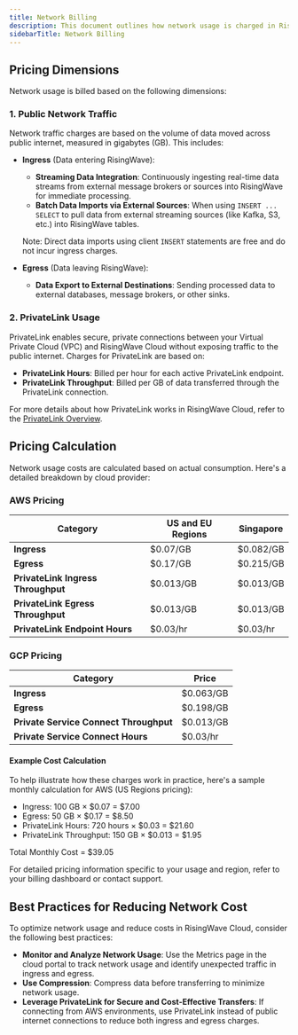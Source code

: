 ```yaml
---
title: Network Billing
description: This document outlines how network usage is charged in RisingWave Cloud.
sidebarTitle: Network Billing
---
```


## Pricing Dimensions

Network usage is billed based on the following dimensions:

### 1. Public Network Traffic

Network traffic charges are based on the volume of data moved across public internet, measured in gigabytes (GB). This includes:

- **Ingress** (Data entering RisingWave):
    - **Streaming Data Integration**: Continuously ingesting real-time data streams from external message brokers or sources into RisingWave for immediate processing.
    - **Batch Data Imports via External Sources**: When using `INSERT ... SELECT` to pull data from external streaming sources (like Kafka, S3, etc.) into RisingWave tables.
    
    Note: Direct data imports using client `INSERT` statements are free and do not incur ingress charges.

- **Egress** (Data leaving RisingWave):
    - **Data Export to External Destinations**: Sending processed data to external databases, message brokers, or other sinks.

### 2. PrivateLink Usage

PrivateLink enables secure, private connections between your Virtual Private Cloud (VPC) and RisingWave Cloud without exposing traffic to the public internet. Charges for PrivateLink are based on:

- **PrivateLink Hours**: Billed per hour for each active PrivateLink endpoint.
- **PrivateLink Throughput**: Billed per GB of data transferred through the PrivateLink connection.

For more details about how PrivateLink works in RisingWave Cloud, refer to the [PrivateLink Overview](https://docs.risingwave.com/cloud/privatelink-overview).

## Pricing Calculation

Network usage costs are calculated based on actual consumption. Here's a detailed breakdown by cloud provider:

### AWS Pricing

| Category | US and EU Regions | Singapore |
| --- | --- | --- |
| **Ingress** | $0.07/GB | $0.082/GB |
| **Egress** | $0.17/GB | $0.215/GB |
| **PrivateLink Ingress Throughput** | $0.013/GB | $0.013/GB |
| **PrivateLink Egress Throughput** | $0.013/GB | $0.013/GB |
| **PrivateLink Endpoint Hours** | $0.03/hr | $0.03/hr |

### GCP Pricing

| Category | Price |
| --- | --- |
| **Ingress** | $0.063/GB |
| **Egress** | $0.198/GB |
| **Private Service Connect Throughput** | $0.013/GB |
| **Private Service Connect Hours** | $0.03/hr |

#### Example Cost Calculation

To help illustrate how these charges work in practice, here's a sample monthly calculation for AWS (US Regions pricing):

- Ingress: 100 GB × $0.07 = $7.00
- Egress: 50 GB × $0.17 = $8.50
- PrivateLink Hours: 720 hours × $0.03 = $21.60
- PrivateLink Throughput: 150 GB × $0.013 = $1.95

Total Monthly Cost = $39.05

For detailed pricing information specific to your usage and region, refer to your billing dashboard or contact support.

## Best Practices for Reducing Network Cost

To optimize network usage and reduce costs in RisingWave Cloud, consider the following best practices:

- **Monitor and Analyze Network Usage**: Use the Metrics page in the cloud portal to track network usage and identify unexpected traffic in ingress and egress.
- **Use Compression**: Compress data before transferring to minimize network usage.
- **Leverage PrivateLink for Secure and Cost-Effective Transfers**: If connecting from AWS environments, use PrivateLink instead of public internet connections to reduce both ingress and egress charges.
